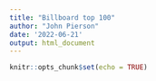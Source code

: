 ```yaml
---
title: "Billboard top 100"
author: "John Pierson"
date: '2022-06-21'
output: html_document
---
```


```r
knitr::opts_chunk$set(echo = TRUE)
```


